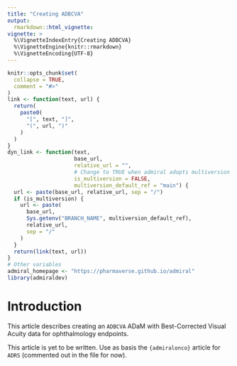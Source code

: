 ```yaml
---
title: "Creating ADBCVA"
output:
  rmarkdown::html_vignette:
vignette: >
  %\VignetteIndexEntry{Creating ADBCVA}
  %\VignetteEngine{knitr::rmarkdown}
  %\VignetteEncoding{UTF-8}
---
```


```r
knitr::opts_chunk$set(
  collapse = TRUE,
  comment = "#>"
)
link <- function(text, url) {
  return(
    paste0(
      "[", text, "]",
      "(", url, ")"
    )
  )
}
dyn_link <- function(text,
                     base_url,
                     relative_url = "",
                     # Change to TRUE when admiral adopts multiversion docs
                     is_multiversion = FALSE,
                     multiversion_default_ref = "main") {
  url <- paste(base_url, relative_url, sep = "/")
  if (is_multiversion) {
    url <- paste(
      base_url,
      Sys.getenv("BRANCH_NAME", multiversion_default_ref),
      relative_url,
      sep = "/"
    )
  }
  return(link(text, url))
}
# Other variables
admiral_homepage <- "https://pharmaverse.github.io/admiral"
library(admiraldev)
```

# Introduction

This article describes creating an `ADBCVA` ADaM with Best-Corrected Visual Acuity
data for ophthalmology endpoints.

This article is yet to be written. Use as basis the `{admiralonco}` article for `ADRS`
(commented out in the file for now).

<!-- **Note**: *All examples assume CDISC SDTM and/or ADaM format as input unless -->
<!-- otherwise specified.* -->

<!-- ## Required Packages -->

<!-- The examples of this vignette require the following packages. -->

<!-- ```{r, warning=FALSE, message=FALSE} -->
<!-- library(admiral) -->
<!-- ``` -->


<!-- # Programming Workflow -->

<!-- * [Read in Data](#readdata) -->
<!-- * [Derive Parameters (`CNSR`, `ADT`, `STARTDT`)](#parameters) -->
<!-- * [Derive Analysis Value (`AVAL`)](#aval) -->
<!-- * [Derive Analysis Sequence Number (`ASEQ`)](#aseq) -->
<!-- * [Add ADSL Variables](#adslvars) -->

<!-- ## Read in Data {#readdata} -->

<!-- To start, all datasets needed for the creation of the time-to-event dataset -->
<!-- should be read into the environment. This will be a company specific process. -->

<!-- For example purpose, the ADaM datasets---which are included -->
<!-- in `{admiral}` and `{admiralonco}`---are used. An alternative might be to use -->
<!-- `ADEVENT` as input. -->

<!-- ```{r} -->
<!-- data("admiral_adsl") -->
<!-- data("admiral_adrs") -->
<!-- adsl <- admiral_adsl -->
<!-- adrs <- admiral_adrs -->
<!-- ``` -->

<!-- ## Derive Parameters (`CNSR`, `ADT`, `STARTDT`) {#parameters} -->

<!-- To derive the parameter dependent variables like `CNSR`, `ADT`, `STARTDT`, -->
<!-- `EVNTDESC`, `SRCDOM`, `PARAMCD`, ... the `admiral::derive_param_tte()` function can be -->
<!-- used. It adds one parameter to the input dataset with one observation per -->
<!-- subject. Usually it is called several times. -->

<!-- For each subject it is determined if an event occurred. In the affirmative the -->
<!-- analysis date `ADT` is set to the earliest event date. If no event occurred, the -->
<!-- analysis date is set to the latest censoring date. -->

<!-- The events and censorings are defined by the `admiral::event_source()` and the -->
<!-- `admiral::censor_source()` class respectively. It defines -->

<!-- - which observations (`filter` parameter) of a source dataset (`dataset_name` -->
<!-- parameter) are potential events or censorings, -->
<!-- - the value of the `CNSR` variable (`censor` parameter), and -->
<!-- - which variable provides the date (`date` parameter). -->

<!-- The date can be provided as date (`--DT` variable), datetime (`--DTM` variable), -->
<!-- or character ISO-8601 date (`--DTC` variable). -->

<!-- CDISC strongly recommends `CNSR = 0` for events and positive integers for -->
<!-- censorings. `{admiral}`/`{admiralonco}` enforce this recommendation. Therefore the `censor` -->
<!-- parameter is available for `admiral::censor_source()` only. It is defaulted to `1`. -->

<!-- The `dataset_name` parameter expects a character value which is used as an -->
<!-- identifier. The actual data which is used for the derivation of the parameter is -->
<!-- provided via the `source_datasets` parameter of `admiral::derive_param_tte()`. It expects -->
<!-- a named list of datasets. The names correspond to the identifiers specified for -->
<!-- the `dataset_name` parameter. This allows to define events and censoring -->
<!-- independent of the data. -->

<!-- ### Pre-Defined Time-to-Event Source Objects -->

<!-- The table below shows all pre-defined `tte_source` objects which should cover the most -->
<!-- common oncology use cases. -->

<!-- ```{r echo=FALSE} -->
<!-- knitr::kable(list_tte_source_objects(package = "admiralonco")) -->
<!-- ``` -->

<!-- As mentioned in the introduction, each company would create their own version of this with -->
<!-- the required filtering conditions and metadata as per your company approach. An example of -->
<!-- a possible different approach could be as follows, where death is sourced from `ADSL`, -->
<!-- instead of `ADRS`, and the given `EVNTDESC` is different. -->

<!-- ```{r, eval=FALSE} -->
<!-- adsl_death_event <- event_source( -->
<!--   dataset_name = "adsl", -->
<!--   date = DTHDT, -->
<!--   set_values_to = vars( -->
<!--     EVNTDESC = "STUDY DEATH", -->
<!--     SRCDOM = "ADSL", -->
<!--     SRCVAR = "DTHDT" -->
<!--   ) -->
<!-- ) -->
<!-- ``` -->

<!-- An optional step at this stage would be required to enable derivation of duration of -->
<!-- response: If using `ADRS` / `ADEVENT` parameters as input for any response dates -->
<!-- (instead of a variable in `ADSL`) then you would need to use `admiral::derive_vars_merged()` -->
<!-- to add the response date as a temporary variable (e.g. `TEMP_RESPDT`) to be able to feed -->
<!-- into `admiral::derive_param_tte()` as the start date. You would also need to use this -->
<!-- to filter the input datasets so as to only derive the records for responders. -->
<!-- This could also be repeated as needed for IRF/BICR and confirmed responses. -->

<!-- Here is an example of the code needed. -->

<!-- ```{r} -->
<!-- adsl <- adsl %>% -->
<!--   derive_vars_merged( -->
<!--     dataset_add = adrs, -->
<!--     filter_add = PARAMCD == "RSP" & AVALC == "Y" & ANL01FL == "Y", -->
<!--     by_vars = vars(STUDYID, USUBJID), -->
<!--     new_vars = vars(TEMP_RESPDT = ADT) -->
<!--   ) -->
<!-- adrs <- adrs %>% -->
<!--   derive_vars_merged( -->
<!--     dataset_add = adsl, -->
<!--     by_vars = vars(STUDYID, USUBJID), -->
<!--     new_vars = vars(TEMP_RESPDT) -->
<!--   ) -->
<!-- ``` -->

<!-- The pre-defined objects can be passed directly to `admiral::derive_param_tte()` to create -->
<!-- a new time-to-event parameter. Below shows example calls for Overall Survival (OS), Progression -->
<!-- Free Survival (PFS), and duration of response (as above, this is only derived for responder -->
<!-- patients so we have to filter source datasets). Note that the reason for including a -->
<!-- randomization date censor is to catch those patients that never have a tumor assessment. -->

<!-- ```{r} -->
<!-- adtte <- derive_param_tte( -->
<!--   dataset_adsl = adsl, -->
<!--   start_date = RANDDT, -->
<!--   event_conditions = list(death_event), -->
<!--   censor_conditions = list(lastalive_censor, rand_censor), -->
<!--   source_datasets = list(adsl = adsl, adrs = adrs), -->
<!--   set_values_to = vars(PARAMCD = "OS", PARAM = "Overall Survival") -->
<!-- ) %>% -->
<!--   derive_param_tte( -->
<!--     dataset_adsl = adsl, -->
<!--     start_date = RANDDT, -->
<!--     event_conditions = list(pd_event, death_event), -->
<!--     censor_conditions = list(lasta_censor, rand_censor), -->
<!--     source_datasets = list(adsl = adsl, adrs = adrs), -->
<!--     set_values_to = vars(PARAMCD = "PFS", PARAM = "Progression Free Survival") -->
<!--   ) %>% -->
<!--   derive_param_tte( -->
<!--     dataset_adsl = adsl, -->
<!--     start_date = TEMP_RESPDT, -->
<!--     event_conditions = list(pd_event, death_event), -->
<!--     censor_conditions = list(lasta_censor), -->
<!--     source_datasets = list(adsl = filter(adsl, !is.na(TEMP_RESPDT)), adrs = filter(adrs, !is.na(TEMP_RESPDT))), -->
<!--     set_values_to = vars(PARAMCD = "RSD", PARAM = "Duration of Response") -->
<!--   ) -->
<!-- ``` -->
<!-- ```{r, echo=FALSE} -->
<!-- dataset_vignette( -->
<!--   adtte, -->
<!--   display_vars = vars(USUBJID, PARAMCD, PARAM, STARTDT, ADT, CNSR) -->
<!-- ) -->
<!-- ``` -->

<!-- ### Creating Your Own Time-to-Event Source Objects -->

<!-- We advise you consult the `{admiral}` -->
<!-- `r dyn_link("Creating a BDS Time-to-Event ADaM vignette", admiral_homepage, "articles/bds_tte.html")` -->
<!-- for further guidance on the different options available and more examples. -->

<!-- One extra common oncology case we include here is around PFS when censoring -->
<!-- at new anti-cancer therapy. This could either be controlled using `ANLzzFL` as -->
<!-- explained in the ADRS vignette, so that records after new anti-cancer therapy -->
<!-- never contribute to the PD and DEATH parameters. Or alternatively you can control -->
<!-- this on the ADTTE side by filtering which records are used in -->
<!-- `admiral::event_source()` and `admiral::censor_source()`, e.g. for PD or death -->
<!-- event date we can use `filter` argument to exclude events occurring after new -->
<!-- anti-cancer therapy. -->

<!-- The censor could be set as whichever date your analysis requires, -->
<!-- e.g. date of last tumor assessment prior to new anti-cancer therapy or last -->
<!-- radiological assessment. If you pass multiple censor dates then remember the -->
<!-- function will choose the latest occurring of these, so be cautious here if -->
<!-- feeding in say one censor date for last assessment prior to new anti-cancer -->
<!-- therapy and one for last assessment - as the function would choose the maximum of -->
<!-- these which in this case would be incorrect. The easiest solution here would be -->
<!-- to pass in one censor date as the date of last assessment prior to new -->
<!-- anti-cancer therapy or date of last assessment **if no new anti-cancer therapy**. -->
<!-- If you wanted to use different censor dates which could have different `CNSDTDSC` -->
<!-- values, then you'd need to ensure only one is set per patient. -->

<!-- This case is demonstrated in the below example (where `NACTDT` would be -->
<!-- pre-derived as first date of new anti-cancer therapy, and `LASTANDT` as the -->
<!-- single tumor assessment censor date as described above). -->

<!-- ```{r, eval=FALSE} -->
<!-- pd_nact_event <- event_source( -->
<!--   dataset_name = "adsl", -->
<!--   filter = PDDT < NACTDT | is.na(NACTDT), -->
<!--   date = PDDT, -->
<!--   set_values_to = vars( -->
<!--     EVNTDESC = "Disease Progression prior to NACT", -->
<!--     SRCDOM = "ADSL", -->
<!--     SRCVAR = "PDDT" -->
<!--   ) -->
<!-- ) -->
<!-- death_nact_event <- event_source( -->
<!--   dataset_name = "adsl", -->
<!--   filter = DTHDT < NACTDT | is.na(NACTDT), -->
<!--   date = DTHDT, -->
<!--   set_values_to = vars( -->
<!--     EVNTDESC = "Death prior to NACT", -->
<!--     SRCDOM = "ADSL", -->
<!--     SRCVAR = "DTHDT" -->
<!--   ) -->
<!-- ) -->
<!-- lasta_nact_censor <- censor_source( -->
<!--   dataset_name = "adsl", -->
<!--   date = LASTANDT, -->
<!--   set_values_to = vars( -->
<!--     EVNTDESC = "Last Tumor Assessment prior to NACT", -->
<!--     CNSDTDSC = "Last Tumor Assessment prior to NACT", -->
<!--     SRCDOM = "ADSL", -->
<!--     SRCVAR = "LASTANDT" -->
<!--   ) -->
<!-- ) -->
<!-- adtte <- derive_param_tte( -->
<!--   dataset_adsl = adsl, -->
<!--   start_date = RANDDT, -->
<!--   event_conditions = list(pd_nact_event, death_nact_event), -->
<!--   censor_conditions = list(lasta_nact_censor, rand_censor), -->
<!--   source_datasets = list(adsl = adsl), -->
<!--   set_values_to = vars(PARAMCD = "PFSNACT", PARAM = "Progression Free Survival prior to NACT") -->
<!-- ) -->
<!-- ``` -->

<!-- ## Derive Analysis Value (`AVAL`) {#aval} -->

<!-- The analysis value (`AVAL`) can be derived by calling `admiral::derive_vars_duration()`. -->

<!-- This example derives the time to event in days.  -->

<!-- ```{r eval=TRUE} -->
<!-- adtte <- adtte %>% -->
<!--   derive_vars_duration( -->
<!--     new_var = AVAL, -->
<!--     start_date = STARTDT, -->
<!--     end_date = ADT -->
<!--   ) -->
<!-- ``` -->

<!-- ```{r, echo=FALSE} -->
<!-- dataset_vignette( -->
<!--   adtte -->
<!-- ) -->
<!-- ``` -->

<!-- Other time units, such as months that we commonly see in oncology analyses, can be requested -->
<!-- by specifying the `out_unit` parameter. See the example below. Note that because of the underlying -->
<!-- `lubridate::time_length()` function that is used here this may perform slightly differently to -->
<!-- your expectations, e.g. both `time_length(ymd("2021-01-01") %--% ymd("2021-02-01"), "month")` -->
<!-- and `time_length(ymd("2021-02-01") %--% ymd("2021-03-01"), "month")` results in exactly 1 month, -->
<!-- which is a logical approach but it gives a different result to the convention of assuming every -->
<!-- month has exactly equal days and just using `/30.4375` here or some other such convention. The -->
<!-- difference would only be noticed for small durations, but if the user prefers an alternative -->
<!-- approach they could calculate in the default days and then add extra processing to convert to months -->
<!-- with their company-specific convention. -->

<!-- ```{r, eval=FALSE} -->
<!-- adtte_months <- adtte %>% -->
<!--   derive_vars_duration( -->
<!--     new_var = AVAL, -->
<!--     start_date = STARTDT, -->
<!--     end_date = ADT, -->
<!--     out_unit = "months" -->
<!--   ) -->
<!-- ``` -->

<!-- ## Derive Analysis Sequence Number (`ASEQ`) {#aseq} -->

<!-- The `{admiral}` function `admiral::derive_var_obs_number()` can be used to derive `ASEQ`: -->

<!-- ```{r eval=TRUE} -->
<!-- adtte <- adtte %>% -->
<!--   derive_var_obs_number( -->
<!--     by_vars = vars(STUDYID, USUBJID), -->
<!--     order = vars(PARAMCD), -->
<!--     check_type = "error" -->
<!--   ) -->
<!-- ``` -->

<!-- ```{r, echo=FALSE} -->
<!-- dataset_vignette(adtte) -->
<!-- ``` -->

<!-- ## Add ADSL Variables {#adslvars} -->

<!-- Variables from ADSL which are required for time-to-event analyses, e.g., -->
<!-- treatment variables or covariates can be added using `admiral::derive_vars_merged()`. -->

<!-- ```{r eval=TRUE} -->
<!-- adtte <- adtte %>% -->
<!--   derive_vars_merged( -->
<!--     dataset_add = adsl, -->
<!--     new_vars = vars(ARMCD, ARM, ACTARMCD, ACTARM, AGE, SEX), -->
<!--     by_vars = vars(STUDYID, USUBJID) -->
<!--   ) -->
<!-- ``` -->

<!-- ```{r, echo=FALSE} -->
<!-- dataset_vignette( -->
<!--   adtte, -->
<!--   display_vars = vars(USUBJID, PARAMCD, CNSR, AVAL, ARMCD, AGE, SEX) -->
<!-- ) -->
<!-- ``` -->

<!-- # Example Script {#example} -->

<!-- ADaM | Sample Code -->
<!-- ---- | -------------- -->
<!-- ADTTE | `r dyn_link("ad_adtte.R", "https://github.com/pharmaverse/admiralonco/blob", "inst/templates/ad_adtte.R", is_multiversion = TRUE)` -->
